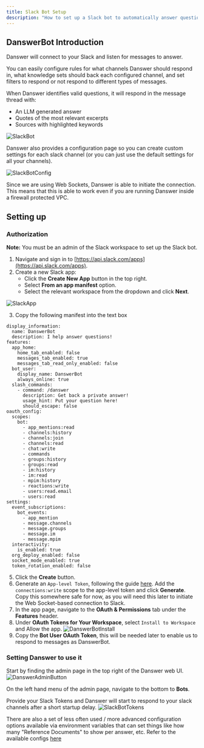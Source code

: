 ```yaml
---
title: Slack Bot Setup
description: "How to set up a Slack bot to automatically answer questions"
---
```


## DanswerBot Introduction

Danswer will connect to your Slack and listen for messages to answer.

You can easily configure rules for what channels Danswer should respond in, what knowledge sets should back each
configured channel, and set filters to respond or not respond to different types of messages.

When Danswer identifies valid questions, it will respond in the message thread with:
- An LLM generated answer
- Quotes of the most relevant excerpts
- Sources with highlighted keywords

![SlackBot](/images/slack_bot/SlackBot.png)

Danswer also provides a configuration page so you can create custom settings for each slack channel
(or you can just use the default settings for all your channels).

![SlackBotConfig](/images/slack_bot/SlackBotConfig.png)

Since we are using Web Sockets, Danswer is able to initiate the connection. This means that this is able
to work even if you are running Danswer inside a firewall protected VPC.

## Setting up

### Authorization

**Note:** You must be an admin of the Slack workspace to set up the Slack bot.

1. Navigate and sign in to [https://api.slack.com/apps](https://api.slack.com/apps).
2. Create a new Slack app:
   - Click the **Create New App** button in the top right.
   - Select **From an app manifest** option.
   - Select the relevant workspace from the dropdown and click **Next**.

![SlackApp](/images/connectors/slack/SlackApp.png)

3. Copy the following manifest into the text box

```
display_information:
  name: DanswerBot
  description: I help answer questions!
features:
  app_home:
    home_tab_enabled: false
    messages_tab_enabled: true
    messages_tab_read_only_enabled: false
  bot_user:
    display_name: DanswerBot
    always_online: true
  slash_commands:
    - command: /danswer
      description: Get back a private answer!
      usage_hint: Put your question here!
      should_escape: false
oauth_config:
  scopes:
    bot:
      - app_mentions:read
      - channels:history
      - channels:join
      - channels:read
      - chat:write
      - commands
      - groups:history
      - groups:read
      - im:history
      - im:read
      - mpim:history
      - reactions:write
      - users:read.email
      - users:read
settings:
  event_subscriptions:
    bot_events:
      - app_mention
      - message.channels
      - message.groups
      - message.im
      - message.mpim
  interactivity:
    is_enabled: true
  org_deploy_enabled: false
  socket_mode_enabled: true
  token_rotation_enabled: false
```

5. Click the **Create** button.
6. Generate an `App-level Token`, following the guide [here](https://api.slack.com/apis/connections/socket#token).
Add the `connections:write` scope to the app-level token and click **Generate**.
Copy this somewhere safe for now, as you will need this later to initiate the Web Socket-based connection to Slack.
7. In the app page, navigate to the **OAuth & Permissions** tab under the **Features** header.
8. Under **OAuth Tokens for Your Workspace**, select `Install to Workspace` and Allow the app.
![DanswerBotInstall](/images/slack_bot/DanswerBotInstall.png)
9. Copy the **Bot User OAuth Token**, this will be needed later to enable us to respond to messages as DanswerBot.

### Setting Danswer to use it

Start by finding the admin page in the top right of the Danswer web UI.
![DanswerAdminButton](/images/slack_bot/DanswerAdminButton.png)

On the left hand menu of the admin page, navigate to the bottom to **Bots**.

Provide your Slack Tokens and Danswer will start to respond to your slack channels after a short startup delay.
![SlackBotTokens](/images/slack_bot/SlackBotTokens.png)

There are also a set of less often used / more advanced configuration options available via environment
variables that can set things like how many "Reference Documents" to show per answer, etc.
Refer to the available configs
[here](https://github.com/danswer-ai/danswer/blob/main/backend/danswer/configs/danswerbot_configs.py)
